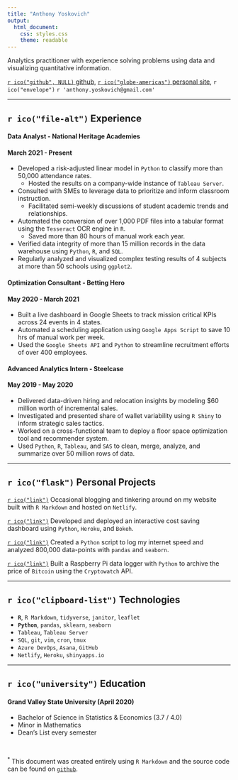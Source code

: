 ```yaml
---
title: "Anthony Yoskovich"
output:
  html_document:
    css: styles.css
    theme: readable
---
```


Analytics practitioner with experience solving problems using data and visualizing quantitative information.

 [`r ico("github", NULL)` github](https://github.com/ayoskovich), [`r ico("globe-americas")` personal site](https://anthonyyoskovich.com/), `r ico("envelope")` `r 'anthony.yoskovich@gmail.com'`

****

## `r ico("file-alt")` Experience

<!-- Hackin my way downtown... -->
<h4 class="work_title">Data Analyst <span class="work_company"> - National Heritage Academies</span></h4> <h4 class="work_dates">March 2021 - Present</h4>
<div style="clear: both"></div>
- Developed a risk-adjusted linear model in `Python` to classify more than 50,000 attendance rates.
  - Hosted the results on a company-wide instance of `Tableau Server`.
- Consulted with SMEs to leverage data to prioritize and inform classroom instruction.
  - Facilitated semi-weekly discussions of student academic trends and relationships.
- Automated the conversion of over 1,000 PDF files into a tabular format using the `Tesseract` OCR engine in `R`.
  - Saved more than 80 hours of manual work each year.
- Verified data integrity of more than 15 million records in the data warehouse using `Python`, `R`, and `SQL`.
- Regularly analyzed and visualized complex testing results of 4 subjects at more than 50 schools using `ggplot2`.

<h4 class="work_title">Optimization Consultant <span class="work_company"> - Betting Hero</span></h4> <h4 class="work_dates">May 2020 - March 2021</h4>
<div style="clear: both"></div>
- Built a live dashboard in Google Sheets to track mission critical KPIs across 24 events in 4 states.
- Automated a scheduling application using `Google Apps Script` to save 10 hrs of manual work per week.
- Used the `Google Sheets API` and `Python` to streamline recruitment efforts of over 400 employees.

<h4 class="work_title">Advanced Analytics Intern <span class="work_company"> - Steelcase</span></h4> <h4 class="work_dates">May 2019 - May 2020</h4>
<div style="clear: both"></div>
- Delivered data-driven hiring and relocation insights by modeling $60 million worth of incremental sales.
- Investigated and presented share of wallet variability using `R Shiny` to inform strategic sales tactics.
- Worked on a cross-functional team to deploy a floor space optimization tool and recommender system.
- Used `Python`, `R`, `Tableau`, and `SAS` to clean, merge, analyze, and summarize over 50 million rows of data.

****

## `r ico("flask")` Personal Projects
[`r ico("link")`](https://anthonyyoskovich.com/) Occasional blogging and tinkering around on my website built with `R Markdown` and hosted on `Netlify`.

[`r ico("link")`](https://amisaving.herokuapp.com/myapp) Developed and deployed an interactive cost saving dashboard using `Python`, `Heroku`, and `Bokeh`.

[`r ico("link")`](https://anthonyyoskovich.com/project/internet-traffic/) Created a `Python` script to log my internet speed and analyzed 800,000 data-points with `pandas` and `seaborn`.

[`r ico("link")`](https://www.youtube.com/watch?v=KQN2H1IuiuM&t=2s) Built a Raspberry Pi data logger with `Python` to archive the price of `Bitcoin` using the `Cryptowatch` API.

****

## `r ico("clipboard-list")` Technologies
- **`R`**, `R Markdown`, `tidyverse`, `janitor`, `leaflet`
- **`Python`**, `pandas`, `sklearn`, `seaborn`
- `Tableau`, `Tableau Server`
- `SQL`, `git`, `vim`, `cron`, `tmux`
- `Azure DevOps`, `Asana`, `GitHub`
- `Netlify`, `Heroku`, `shinyapps.io`

****

## `r ico("university")` Education
#### Grand Valley State University (April 2020)
- Bachelor of Science in Statistics & Economics (3.7 / 4.0)
- Minor in Mathematics
- Dean's List every semester

<br>

<sup>*</sup> This document was created entirely using `R Markdown` and the source code can be found on [`github`](https://github.com/ayoskovich/resume).